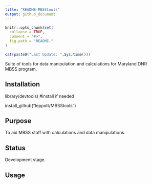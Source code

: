 ---
title: "README-MBSStools"
output: github_document
---

<!-- README.md is generated from README.Rmd. Please edit that file -->

```{r, echo = FALSE}
knitr::opts_chunk$set(
  collapse = TRUE,
  comment = "#>",
  fig.path = "README-"
)
```

```{r, echo = FALSE}
cat(paste0("Last Update: ",Sys.time()))
```

Suite of tools for data manipulation and calculations for Maryland DNR MBSS program.

Installation
------------
library(devtools)  #install if needed

install_github("leppott/MBSStools")

Purpose
------------
To aid MBSS staff with calculations and data manipulations.

Status
------------
Development stage.  


Usage
------------

